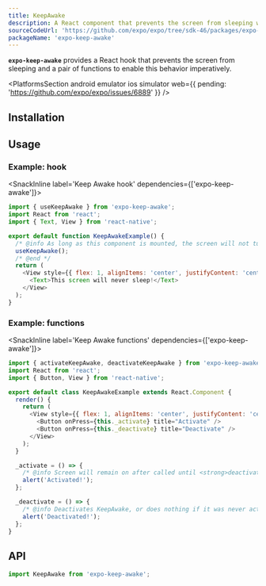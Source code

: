 ```yaml
---
title: KeepAwake
description: A React component that prevents the screen from sleeping when rendered.
sourceCodeUrl: 'https://github.com/expo/expo/tree/sdk-46/packages/expo-keep-awake'
packageName: 'expo-keep-awake'
---
```



**`expo-keep-awake`** provides a React hook that prevents the screen from sleeping and a pair of functions to enable this behavior imperatively.

<PlatformsSection
  android
  emulator
  ios
  simulator
  web={{ pending: 'https://github.com/expo/expo/issues/6889' }}
/>

## Installation

<APIInstallSection />

## Usage

### Example: hook

<SnackInline label='Keep Awake hook' dependencies={['expo-keep-awake']}>

```javascript
import { useKeepAwake } from 'expo-keep-awake';
import React from 'react';
import { Text, View } from 'react-native';

export default function KeepAwakeExample() {
  /* @info As long as this component is mounted, the screen will not turn off from being idle. */
  useKeepAwake();
  /* @end */
  return (
    <View style={{ flex: 1, alignItems: 'center', justifyContent: 'center' }}>
      <Text>This screen will never sleep!</Text>
    </View>
  );
}
```

</SnackInline>

### Example: functions

<SnackInline label='Keep Awake functions' dependencies={['expo-keep-awake']}>

```javascript
import { activateKeepAwake, deactivateKeepAwake } from 'expo-keep-awake';
import React from 'react';
import { Button, View } from 'react-native';

export default class KeepAwakeExample extends React.Component {
  render() {
    return (
      <View style={{ flex: 1, alignItems: 'center', justifyContent: 'center' }}>
        <Button onPress={this._activate} title="Activate" />
        <Button onPress={this._deactivate} title="Deactivate" />
      </View>
    );
  }

  _activate = () => {
    /* @info Screen will remain on after called until <strong>deactivateKeepAwake()</strong> is called. */ activateKeepAwake(); /* @end */
    alert('Activated!');
  };

  _deactivate = () => {
    /* @info Deactivates KeepAwake, or does nothing if it was never activated. */ deactivateKeepAwake(); /* @end */
    alert('Deactivated!');
  };
}
```

</SnackInline>

## API

```js
import KeepAwake from 'expo-keep-awake';
```

<APISection packageName="expo-keep-awake" apiName="KeepAwake" />
